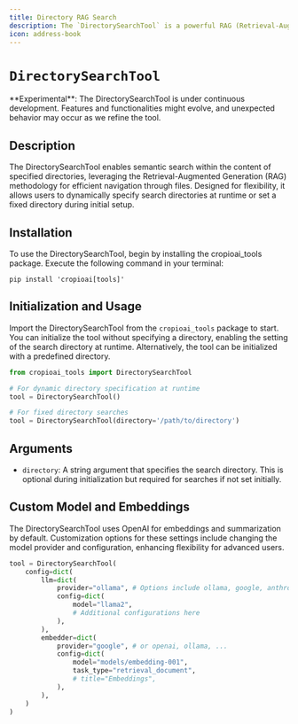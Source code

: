 ```yaml
---
title: Directory RAG Search
description: The `DirectorySearchTool` is a powerful RAG (Retrieval-Augmented Generation) tool designed for semantic searches within a directory's content.
icon: address-book
---
```


# `DirectorySearchTool`

<Note>
    **Experimental**: The DirectorySearchTool is under continuous development. Features and functionalities might evolve, and unexpected behavior may occur as we refine the tool.
</Note>

## Description

The DirectorySearchTool enables semantic search within the content of specified directories, leveraging the Retrieval-Augmented Generation (RAG) methodology for efficient navigation through files. Designed for flexibility, it allows users to dynamically specify search directories at runtime or set a fixed directory during initial setup.

## Installation

To use the DirectorySearchTool, begin by installing the cropioai_tools package. Execute the following command in your terminal:

```shell
pip install 'cropioai[tools]'
```

## Initialization and Usage

Import the DirectorySearchTool from the `cropioai_tools` package to start. You can initialize the tool without specifying a directory, enabling the setting of the search directory at runtime. Alternatively, the tool can be initialized with a predefined directory.

```python Code
from cropioai_tools import DirectorySearchTool

# For dynamic directory specification at runtime
tool = DirectorySearchTool()

# For fixed directory searches
tool = DirectorySearchTool(directory='/path/to/directory')
```

## Arguments

- `directory`: A string argument that specifies the search directory. This is optional during initialization but required for searches if not set initially.

## Custom Model and Embeddings

The DirectorySearchTool uses OpenAI for embeddings and summarization by default. Customization options for these settings include changing the model provider and configuration, enhancing flexibility for advanced users.

```python Code
tool = DirectorySearchTool(
    config=dict(
        llm=dict(
            provider="ollama", # Options include ollama, google, anthropic, llama2, and more
            config=dict(
                model="llama2",
                # Additional configurations here
            ),
        ),
        embedder=dict(
            provider="google", # or openai, ollama, ...
            config=dict(
                model="models/embedding-001",
                task_type="retrieval_document",
                # title="Embeddings",
            ),
        ),
    )
)
```